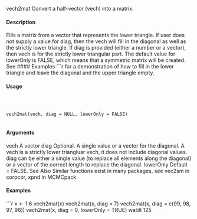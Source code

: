 
vech2mat Convert a half-vector (vech) into a matrix.

#### Description

Fills a matrix from a vector that represents the lower triangle. If user does not supply a value for
diag, then the vech will fill in the diagonal as well as the strictly lower triangle. If diag is provided
(either a number or a vector), then vech is for the strictly lower triangular part. The default value
for lowerOnly is FALSE, which means that a symmetric matrix will be created. See 
#### Examples
```r

 for
a demonstration of how to fill in the lower triangle and leave the diagonal and the upper triangle
empty.

#### Usage
<pre><code>


vech2mat(vech, diag = NULL, lowerOnly = FALSE)

</code></pre>
#### Arguments

vech A vector
diag Optional. A single value or a vector for the diagonal. A vech is a strictly lower
triangluar vech, it does not include diagonal values. diag can be either a single
value (to replace all elements along the diagonal) or a vector of the correct length
to replace the diagonal.
lowerOnly Default = FALSE.
See Also
Similar functions exist in many packages, see vec2sm in corpcor, xpnd in MCMCpack

#### Examples
```r


x <- 1:6
vech2mat(x)
vech2mat(x, diag = 7)
vech2mat(x, diag = c(99, 98, 97, 96))
vech2mat(x, diag = 0, lowerOnly = TRUE)
waldt 125
